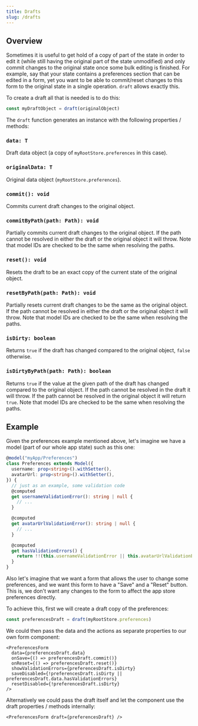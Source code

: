 ```yaml
---
title: Drafts
slug: /drafts
---
```


## Overview

Sometimes it is useful to get hold of a copy of part of the state in order to edit it (while still having the original part of the state unmodified) and only commit changes to the original state once some bulk editing is finished. For example, say that your state contains a preferences section that can be edited in a form, yet you want to be able to commit/reset changes to this form to the original state in a single operation. `draft` allows exactly this.

To create a draft all that is needed is to do this:

```ts
const myDraftObject = draft(originalObject)
```

The `draft` function generates an instance with the following properties / methods:

### `data: T`

Draft data object (a copy of `myRootStore.preferences` in this case).

### `originalData: T`

Original data object (`myRootStore.preferences`).

### `commit(): void`

Commits current draft changes to the original object.

### `commitByPath(path: Path): void`

Partially commits current draft changes to the original object.
If the path cannot be resolved in either the draft or the original object it will throw.
Note that model IDs are checked to be the same when resolving the paths.

### `reset(): void`

Resets the draft to be an exact copy of the current state of the original object.

### `resetByPath(path: Path): void`

Partially resets current draft changes to be the same as the original object.
If the path cannot be resolved in either the draft or the original object it will throw.
Note that model IDs are checked to be the same when resolving the paths.

### `isDirty: boolean`

Returns `true` if the draft has changed compared to the original object, `false` otherwise.

### `isDirtyByPath(path: Path): boolean`

Returns `true` if the value at the given path of the draft has changed compared to the original object.
If the path cannot be resolved in the draft it will throw.
If the path cannot be resolved in the original object it will return `true`.
Note that model IDs are checked to be the same when resolving the paths.

## Example

Given the preferences example mentioned above, let's imagine we have a model (part of our whole app state) such as this one:

```ts
@model("myApp/Preferences")
class Preferences extends Model({
  username: prop<string>().withSetter(),
  avatarUrl: prop<string>().withSetter(),
}) {
  // just as an example, some validation code
  @computed
  get usernameValidationError(): string | null {
    // ...
  }

  @computed
  get avatarUrlValidationError(): string | null {
    // ...
  }

  @computed
  get hasValidationErrors() {
    return !!(this.usernameValidationError || this.avatarUrlValidationError)
  }
}
```

Also let's imagine that we want a form that allows the user to change some preferences, and we want this form to have a "Save" and a "Reset" button. This is, we don't want any changes to the form to affect the app store preferences directly.

To achieve this, first we will create a draft copy of the preferences:

```ts
const preferencesDraft = draft(myRootStore.preferences)
```

We could then pass the data and the actions as separate properties to our own form component:

```tsx
<PreferencesForm
  data={preferencesDraft.data}
  onSave={() => preferencesDraft.commit()}
  onReset={() => preferencesDraft.reset()}
  showValidationErrors={preferencesDraft.isDirty}
  saveDisabled={!preferencesDraft.isDirty || preferencesDraft.data.hasValidationErrors}
  resetDisabled={!preferencesDraft.isDirty}
/>
```

Alternatively we could pass the draft itself and let the component use the draft properties / methods internally:

```tsx
<PreferencesForm draft={preferencesDraft} />
```
